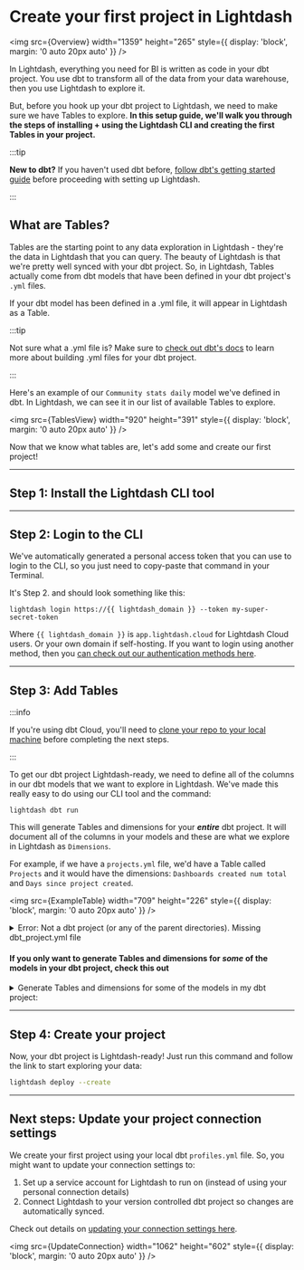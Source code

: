 
# Create your first project in Lightdash

<img
  src={Overview}
  width="1359"
  height="265"
  style={{ display: 'block', margin: '0 auto 20px auto' }}
/>

In Lightdash, everything you need for BI is written as code in your dbt project. You use dbt to transform all of the data from your data warehouse, then you use Lightdash to explore it.

But, before you hook up your dbt project to Lightdash, we need to make sure we have Tables to explore. **In this setup guide, we'll walk you through the steps of installing + using the Lightdash CLI and creating the first Tables in your project.**

:::tip

**New to dbt?** If you haven't used dbt before, [follow dbt's getting started guide](https://docs.getdbt.com/tutorial/setting-up)
before proceeding with setting up Lightdash.

:::

## What are Tables?

Tables are the starting point to any data exploration in Lightdash - they're the data in Lightdash that you can query. The beauty of Lightdash is that we're pretty well synced with your dbt project. So, in Lightdash, Tables actually come from dbt models that have been defined in your dbt project's `.yml` files.

If your dbt model has been defined in a .yml file, it will appear in Lightdash as a Table.

:::tip

Not sure what a .yml file is? Make sure to [check out dbt's docs](https://docs.getdbt.com/reference/configs-and-properties) to learn more about building .yml files for your dbt project.

:::

Here's an example of our `Community stats daily` model we've defined in dbt. In Lightdash, we can see it in our list of available Tables to explore.

<img
  src={TablesView}
  width="920"
  height="391"
  style={{ display: 'block', margin: '0 auto 20px auto' }}
/>

Now that we know what tables are, let's add some and create our first project!

---

## Step 1: Install the Lightdash CLI tool

<HowToInstallTheLightdashCli />

---

## Step 2: Login to the CLI

We've automatically generated a personal access token that you can use to login to the CLI, so you just need to copy-paste that command in your Terminal.

It's Step 2. and should look something like this:

```shell
lightdash login https://{{ lightdash_domain }} --token my-super-secret-token
```

Where `{{ lightdash_domain }}` is `app.lightdash.cloud` for Lightdash Cloud users. Or your own domain if self-hosting. If you want to login using another method, then you [can check out our authentication methods here](/guides/cli/cli-authentication.mdx).

---

## Step 3: Add Tables

:::info

If you're using dbt Cloud, you'll need to [clone your repo to your local machine](https://docs.github.com/en/repositories/creating-and-managing-repositories/cloning-a-repository) before completing the next steps.

:::

To get our dbt project Lightdash-ready, we need to define all of the columns in our dbt models that we want to explore in Lightdash. We've made this really easy to do using our CLI tool and the command:

```shell
lightdash dbt run
```

This will generate Tables and dimensions for your **_entire_** dbt project. It will document all of the columns in your models and these are what we explore in Lightdash as `Dimensions`.

For example, if we have a `projects.yml` file, we'd have a Table called `Projects` and it would have the dimensions: `Dashboards created num total` and `Days since project created`.

<img
  src={ExampleTable}
  width="709"
  height="226"
  style={{ display: 'block', margin: '0 auto 20px auto' }}
/>

<details>
  <summary>
    Error: Not a dbt project (or any of the parent directories). Missing
    dbt_project.yml file
  </summary>
  Make sure that you're in your dbt project folder before you try doing `lightdash
  dbt run`! Otherwise, you'll run into this error.
</details>

#### If you only want to generate Tables and dimensions for **_some_** of the models in your dbt project, check this out

<details>
  <summary>Generate Tables and dimensions for some of the models in my dbt project:</summary>
  There may be a specific set of models that you want to start out with as Tables in Lightdash. If this is the case, we recommend <a href="https://docs.getdbt.com/reference/resource-configs/tags">using dbt's <code>tags</code></a> to tag these models. You can use sets of existing tags, or you can create a new Lightdash-specific tag. Something like this:

```yaml
{{
  config(
    materialized='table',
    tags=['lightdash']
  )
}}
```

The `lightdash dbt run` command supports dbt model selection syntax to generate .yml files for a group of models. This means you can use tags or other model selection syntax to specify which models you want to generate dimensions for in your dbt project.

```shell
lightdash dbt run -s tag:lightdash # all models with the lightdash tag
lightdash dbt run -s payments  # just payments
lightdash dbt run -s payments+ # payments and all children
lightdash dbt run -s +payments # payments and all parents
lightdash dbt run -s payments+ +customers tag:lightdash # mix and match
```

</details>

---

## Step 4: Create your project

Now, your dbt project is Lightdash-ready! Just run this command and follow the link to start exploring your data:

```bash
lightdash deploy --create
```

---

## Next steps: Update your project connection settings

We create your first project using your local dbt `profiles.yml` file. So, you might want to update your connection settings to:

1. Set up a service account for Lightdash to run on (instead of using your personal connection details)
2. Connect Lightdash to your version controlled dbt project so changes are automatically synced.

Check out details on [updating your connection settings here](/get-started/setup-lightdash/connect-project.mdx).

<img
  src={UpdateConnection}
  width="1062"
  height="602"
  style={{ display: 'block', margin: '0 auto 20px auto' }}
/>
